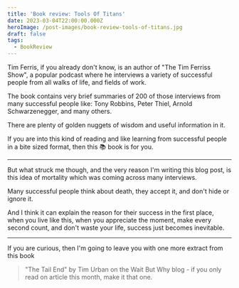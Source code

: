 ```yaml
---
title: 'Book review: Tools Of Titans'
date: 2023-03-04T22:00:00.000Z
heroImage: /post-images/book-review-tools-of-titans.jpg
draft: false
tags:
  - BookReview
---
```


Tim Ferris, if you already don't know, is an author of "The Tim Ferriss Show", a popular podcast where he interviews a variety of successful people from all walks of life, and fields of work.

The book contains very brief summaries of 200 of those interviews from many successful people like: Tony Robbins, Peter Thiel, Arnold Schwarzenegger, and many others.

There are plenty of golden nuggets of wisdom and useful information in it.

If you are into this kind of reading and like learning from successful people in a bite sized format, then this 📚 book is for you.

***

But what struck me though, and the very reason I'm writing this blog post, is this idea of mortality which was coming across many interviews.

Many successful people think about death, they accept it, and don't hide or ignore it.

And I think it can explain the reason for their success in the first place, when you live like this, when you appreciate the moment, make every second count, and don't waste your life, success just becomes inevitable.

***

If you are curious, then I'm going to leave you with one more extract from this book

> "The Tail End" by Tim Urban on the Wait But Why blog - if you only read on article this month, make it that one.
